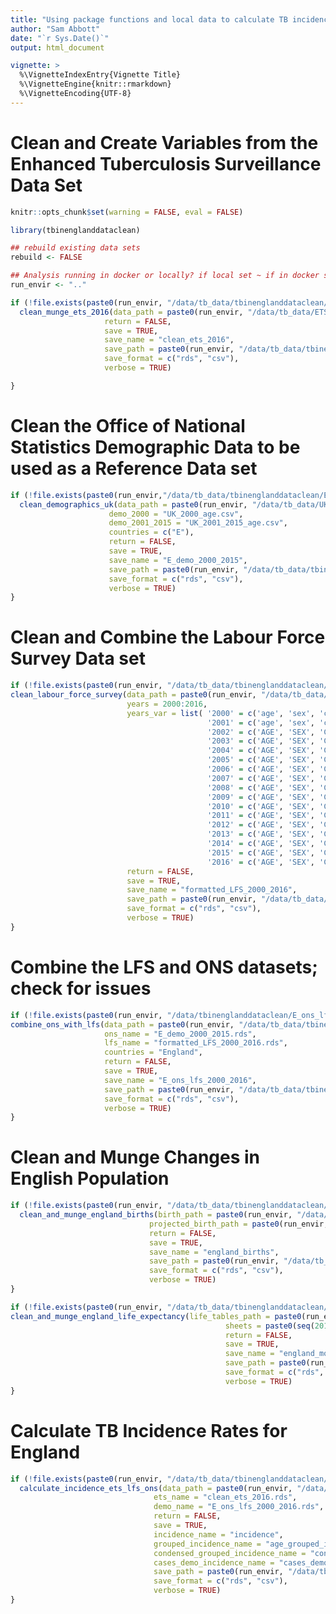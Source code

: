 ```yaml
---
title: "Using package functions and local data to calculate TB incidence rates in England"
author: "Sam Abbott"
date: "`r Sys.Date()`"
output: html_document

vignette: >
  %\VignetteIndexEntry{Vignette Title}
  %\VignetteEngine{knitr::rmarkdown}
  %\VignetteEncoding{UTF-8}
---
```


# Clean and Create Variables from the Enhanced Tuberculosis Surveillance Data Set

```r
knitr::opts_chunk$set(warning = FALSE, eval = FALSE)
```

```r
library(tbinenglanddataclean)

## rebuild existing data sets
rebuild <- FALSE

## Analysis running in docker or locally? if local set ~ if in docker set ..
run_envir <- ".."
```

```r
if (!file.exists(paste0(run_envir, "/data/tb_data/tbinenglanddataclean/clean_ets_2016.rds")) || rebuild) {
  clean_munge_ets_2016(data_path = paste0(run_envir, "/data/tb_data/ETS/ETS_2016_extract/SAbbott_BCG dataset_version2_final140217.dta"),
                     return = FALSE,
                     save = TRUE,
                     save_name = "clean_ets_2016",
                     save_path = paste0(run_envir, "/data/tb_data/tbinenglanddataclean"),
                     save_format = c("rds", "csv"),
                     verbose = TRUE)

}
```


# Clean the Office of National Statistics Demographic Data to be used as a Reference Data set

```r
if (!file.exists(paste0(run_envir,"/data/tb_data/tbinenglanddataclean/E_demo_2000_2015.rds")) || rebuild) {
  clean_demographics_uk(data_path = paste0(run_envir, "/data/tb_data/UK_demographics"),
                      demo_2000 = "UK_2000_age.csv",
                      demo_2001_2015 = "UK_2001_2015_age.csv",
                      countries = c("E"),
                      return = FALSE,
                      save = TRUE,
                      save_name = "E_demo_2000_2015",
                      save_path = paste0(run_envir, "/data/tb_data/tbinenglanddataclean"),
                      save_format = c("rds", "csv"),
                      verbose = TRUE)
}
```

# Clean and Combine the Labour Force Survey Data set

```r
if (!file.exists(paste0(run_envir, "/data/tb_data/tbinenglanddataclean/formatted_LFS_2000_2016.rds")) || rebuild) {
clean_labour_force_survey(data_path = paste0(run_envir, "/data/tb_data/LFS"),
                          years = 2000:2016,
                          years_var = list( '2000' = c('age', 'sex', 'cry', 'govtof', 'pwt07'),
                                            '2001' = c('age', 'sex', 'cry01', 'country', 'pwt07'),
                                            '2002' = c('AGE', 'SEX', 'CRY01', 'COUNTRY', 'PWT14'),
                                            '2003' = c('AGE', 'SEX', 'CRY01', 'COUNTRY', 'PWT14'),
                                            '2004' = c('AGE', 'SEX', 'CRY01', 'COUNTRY', 'PWT14'),
                                            '2005' = c('AGE', 'SEX', 'CRY01', 'COUNTRY', 'PWT14'),
                                            '2006' = c('AGE', 'SEX', 'CRY01', 'COUNTRY', 'PWT14'),
                                            '2007' = c('AGE', 'SEX', 'CRY01', 'COUNTRY', 'PWT14'),
                                            '2008' = c('AGE', 'SEX', 'CRY01', 'COUNTRY', 'PWT14'),
                                            '2009' = c('AGE', 'SEX', 'CRY01', 'COUNTRY', 'PWT14'),
                                            '2010' = c('AGE', 'SEX', 'CRY01', 'COUNTRY', 'PWT14'),
                                            '2011' = c('AGE', 'SEX', 'CRY01', 'COUNTRY', 'PWT14'),
                                            '2012' = c('AGE', 'SEX', 'CRY12', 'COUNTRY', 'PWT14'),
                                            '2013' = c('AGE', 'SEX', 'CRY12', 'COUNTRY', 'PWT16'),
                                            '2014' = c('AGE', 'SEX', 'CRY12', 'COUNTRY', 'PWT16'),
                                            '2015' = c('AGE', 'SEX', 'CRY12', 'COUNTRY', 'PWT16'),
                                            '2016' = c('AGE', 'SEX', 'CRY12', 'COUNTRY', 'PWT16')),
                          return = FALSE,
                          save = TRUE,
                          save_name = "formatted_LFS_2000_2016",
                          save_path = paste0(run_envir, "/data/tb_data/tbinenglanddataclean"),
                          save_format = c("rds", "csv"),
                          verbose = TRUE)
}
```

# Combine the LFS and ONS datasets; check for issues

```r
if (!file.exists(paste0(run_envir, "/data/tbinenglanddataclean/E_ons_lfs_2000_2016.rds")) || rebuild) {
combine_ons_with_lfs(data_path = paste0(run_envir, "/data/tb_data/tbinenglanddataclean"),
                     ons_name = "E_demo_2000_2015.rds",
                     lfs_name = "formatted_LFS_2000_2016.rds",
                     countries = "England",
                     return = FALSE,
                     save = TRUE,
                     save_name = "E_ons_lfs_2000_2016",
                     save_path = paste0(run_envir, "/data/tb_data/tbinenglanddataclean"),
                     save_format = c("rds", "csv"),
                     verbose = TRUE) 
}
```




# Clean and Munge Changes in English Population

```r
if (!file.exists(paste0(run_envir, "/data/tb_data/tbinenglanddataclean/england_births.rds")) || rebuild) {
  clean_and_munge_england_births(birth_path = paste0(run_envir, "/data/tb_data/UK_demographics/annual_reference_table.xls"),
                               projected_birth_path = paste0(run_envir, "/data/tb_data/UK_demographics/england_population_projections.xls"),
                               return = FALSE,
                               save = TRUE,
                               save_name = "england_births",
                               save_path = paste0(run_envir, "/data/tb_data/tbinenglanddataclean"),
                               save_format = c("rds", "csv"),
                               verbose = TRUE)
}
```


```r
if (!file.exists(paste0(run_envir, "/data/tb_data/tbinenglanddataclean/england_mortality_rate.rds")) || rebuild) {
clean_and_munge_england_life_expectancy(life_tables_path = paste0(run_envir, "/data/tb_data/UK_demographics/england_life_tables.xls"),
                                                sheets = paste0(seq(2013,1998, -1), "-", seq(2015,2000, -1)),
                                                return = FALSE,
                                                save = TRUE,
                                                save_name = "england_mortality_rates",
                                                save_path = paste0(run_envir, "/data/tb_data/tbinenglanddataclean"),
                                                save_format = c("rds", "csv"),
                                                verbose = TRUE)
}
```


# Calculate TB Incidence Rates for England

```r
if (!file.exists(paste0(run_envir, "/data/tb_data/tbinenglanddataclean/cases_demo_incidence.rds")) || rebuild) {
  calculate_incidence_ets_lfs_ons(data_path = paste0(run_envir, "/data/tb_data/tbinenglanddataclean"),
                                ets_name = "clean_ets_2016.rds",
                                demo_name = "E_ons_lfs_2000_2016.rds",
                                return = FALSE,
                                save = TRUE,
                                incidence_name = "incidence",
                                grouped_incidence_name = "age_grouped_incidence",
                                condensed_grouped_incidence_name = "condensed_age_group_incidence",
                                cases_demo_incidence_name = "cases_demo_incidence",
                                save_path = paste0(run_envir, "/data/tb_data/tbinenglanddataclean"),
                                save_format = c("rds", "csv"),
                                verbose = TRUE)
}
```
